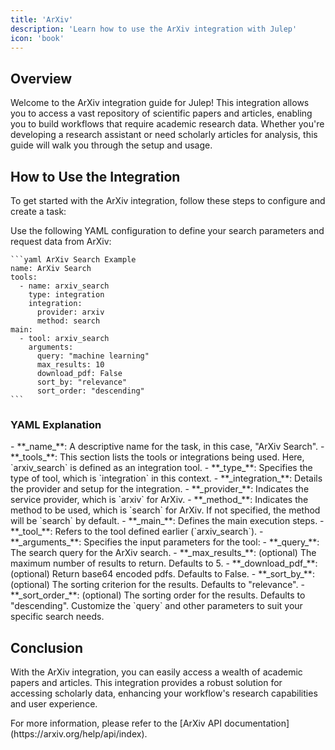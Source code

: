 ```yaml
---
title: 'ArXiv'
description: 'Learn how to use the ArXiv integration with Julep'
icon: 'book'
---
```


## Overview

Welcome to the ArXiv integration guide for Julep! This integration allows you to access a vast repository of scientific papers and articles, enabling you to build workflows that require academic research data. Whether you're developing a research assistant or need scholarly articles for analysis, this guide will walk you through the setup and usage.

## How to Use the Integration

To get started with the ArXiv integration, follow these steps to configure and create a task:

<Steps>
  <Step title="Define Your Search Parameters">
    Use the following YAML configuration to define your search parameters and request data from ArXiv:

    ```yaml ArXiv Search Example
    name: ArXiv Search
    tools:
      - name: arxiv_search
        type: integration
        integration:
          provider: arxiv
          method: search
    main:
      - tool: arxiv_search
        arguments:
          query: "machine learning"
          max_results: 10
          download_pdf: False
          sort_by: "relevance"
          sort_order: "descending"
    ```
  </Step>
</Steps>

### YAML Explanation

<AccordionGroup>
  <Accordion title="Basic Configuration">
    - **_name_**: A descriptive name for the task, in this case, "ArXiv Search".
    - **_tools_**: This section lists the tools or integrations being used. Here, `arxiv_search` is defined as an integration tool.
  </Accordion>

  <Accordion title="Tool Configuration">
    - **_type_**: Specifies the type of tool, which is `integration` in this context.
    - **_integration_**: Details the provider and setup for the integration.
      - **_provider_**: Indicates the service provider, which is `arxiv` for ArXiv.
      - **_method_**: Indicates the method to be used, which is `search` for ArXiv. If not specified, the method will be `search` by default.
  </Accordion>

  <Accordion title="Workflow Configuration">
    - **_main_**: Defines the main execution steps.
      - **_tool_**: Refers to the tool defined earlier (`arxiv_search`).
      - **_arguments_**: Specifies the input parameters for the tool:
        - **_query_**: The search query for the ArXiv search.
        - **_max_results_**: (optional) The maximum number of results to return. Defaults to 5.
        - **_download_pdf_**: (optional) Return base64 encoded pdfs. Defaults to False.
        - **_sort_by_**: (optional) The sorting criterion for the results. Defaults to "relevance".
        - **_sort_order_**: (optional) The sorting order for the results. Defaults to "descending".
  </Accordion>
</AccordionGroup>

<Note>
  Customize the `query` and other parameters to suit your specific search needs.
</Note>

## Conclusion

With the ArXiv integration, you can easily access a wealth of academic papers and articles. 
This integration provides a robust solution for accessing scholarly data, enhancing your workflow's research capabilities and user experience.

<Tip>
  For more information, please refer to the [ArXiv API documentation](https://arxiv.org/help/api/index).
</Tip> 